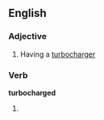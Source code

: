 ==English==

===Adjective===
{{en-adj|-}}

# Having a [[turbocharger]]

===Verb===
'''turbocharged'''

# {{past of|[[turbocharge]]}}